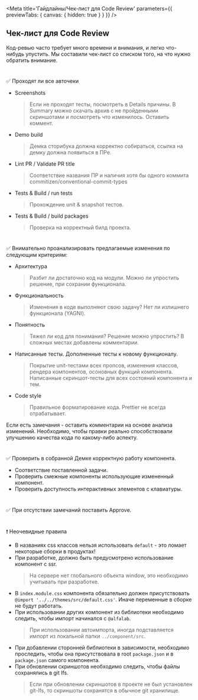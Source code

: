 
<Meta
    title='Гайдлайны/Чек-лист для Code Review'
    parameters={{ previewTabs: { canvas: { hidden: true } } }}
/>

## Чек-лист для Code Review

Код-ревью часто требует много времени и внимания, и легко что-нибудь упустить. 
Мы составили чек-лист со списком того, на что нужно обратить внимание.
#  

✅ Проходят ли все авточеки
- Screenshots
  > Если не проходят тесты, посмотреть в Details причины. В Summary можно скачать архив с не пройденными скриншотами и посмотреть что изменилось. Оставить коммент.
- Demo build  
  > Демка сторибука должна корректно собираться, ссылка на демку должна появиться в ПРе. 
- Lint PR / Validate PR title 
  > Соответствие названия ПР и наличия хотя бы одного коммита commitizen/conventional-commit-types
- Tests & Build / run tests
  > Прохождение unit & snapshot тестов.
- Tests & Build / build packages
  > Проверка на корректный билд проекта.
#  

✅  Внимательно проанализировать предлагаемые изменения по следующим критериям: 
- Архитектура
  > Разбит ли достаточно код на модули. Можно ли упростить решение, при сохрании функционала.
- Функциональность
  > Изменения в коде выполняют свою задачу? Нет ли излишнего функционала (YAGNI).
- Понятность
  > Тяжел ли код для понимания? Решение можно упростить? В сложных местах добавлены комментарии.
- Написанные тесты. Дополненные тесты к новому функционалу.
  > Покрытие unit-тестами всех пропсов, изменения классов, рендера компонентов, осоновных функций компонента.
  > Написанные скриншот-тесты для всех состояний компонента и тем.
- Сode style
  > Правильное форматирование кода. Prettier не всегда отрабатывает.

Если есть замечания - оставить комментарии на основе анализа изменений. 
Необходимо, чтобы правки реально способствовали улучшению качества кода по какому-либо аспекту.
#  

✅  Проверить в собранной Демке корректную работу компонента.
- Соответствие поставленной задачи. 
- Проверить смежные компоненты использующие измененный компонент.
- Проверить доступность интерактивных элементов с клавиатуры.
#  

✅ При отсутствии замечаний поставить Approve.
#  

❗ Неочевидные правила
- В названиях css классов нельзя использовать `default` - это ломает некоторые сборки в продуктах!
- При разработке, должно быть предусмотрено использование компонент с ssr.
  > На сервере нет глобального объекта window, это необходимо учитывать при разработке.
- В `index.module.css` компонента обязательно должен присутствовать `@import '../../themes/src/default.css'`. 
Иначе переменные в сборке не будут работать.
- При использовании других компонент из библиотеки необходимо следить, 
чтобы импорт начинался с `@alfalab`.
  > При использовании автоимпорта, иногда подставляется импорт из локальной папки `../component/src`.
- При добавлении сторонней библиотеки в зависимости, необходимо проследить, чтобы она присутствовала в root `package.json` и в `package.json` самого компонента.
- При обновлении скриншотов необходимо следить, чтобы файлы сохранялись в git lfs.
  > Если при обновлении скриншотов в проекте не был установлен git-lfs, то скриншоты сохранятся в обычное git хранилище.